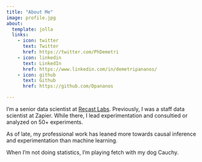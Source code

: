 ```yaml
---
title: "About Me"
image: profile.jpg
about:
  template: jolla
  links:
    - icon: twitter
      text: Twitter
      href: https://twitter.com/PhDemetri
    - icon: linkedin
      text: LinkedIn
      href: https://www.linkedin.com/in/demetripananos/
    - icon: github
      text: Github
      href: https://github.com/Dpananos

---
```


I'm a senior data scientist at [Recast Labs](https://getrecast.com).  Previously, I was a staff data scientist at Zapier.  While there, I lead experimentation and consultied or analyzed on 50+ experiments.

As of late, my professional work has leaned more towards causal inference and experimentation than machine learning.

When I'm not doing statistics, I'm playing fetch with my dog Cauchy.